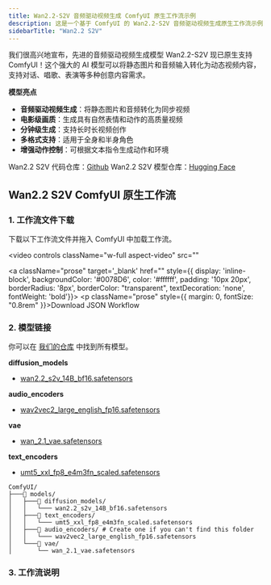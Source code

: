 ```yaml
---
title: Wan2.2-S2V 音频驱动视频生成 ComfyUI 原生工作流示例
description: 这是一个基于 ComfyUI 的 Wan2.2-S2V 音频驱动视频生成原生工作流示例。
sidebarTitle: "Wan2.2 S2V"
---
```


我们很高兴地宣布，先进的音频驱动视频生成模型 Wan2.2-S2V 现已原生支持 ComfyUI！这个强大的 AI 模型可以将静态图片和音频输入转化为动态视频内容，支持对话、唱歌、表演等多种创意内容需求。

**模型亮点**
- **音频驱动视频生成**：将静态图片和音频转化为同步视频
- **电影级画质**：生成具有自然表情和动作的高质量视频
- **分钟级生成**：支持长时长视频创作
- **多格式支持**：适用于全身和半身角色
- **增强动作控制**：可根据文本指令生成动作和环境

Wan2.2 S2V 代码仓库：[Github](https://github.com/aigc-apps/VideoX-Fun)
Wan2.2 S2V 模型仓库：[Hugging Face](https://huggingface.co/Wan-AI/Wan2.2-S2V-14B)


## Wan2.2 S2V ComfyUI 原生工作流

<UpdateReminder/>

### 1. 工作流文件下载

下载以下工作流文件并拖入 ComfyUI 中加载工作流。

<video
  controls
  className="w-full aspect-video"
  src=""
></video>

<a className="prose"  target='_blank'  href="" style={{ display: 'inline-block', backgroundColor: '#0078D6', color: '#ffffff', padding: '10px 20px', borderRadius: '8px', borderColor: "transparent", textDecoration: 'none', fontWeight: 'bold'}}>
    <p className="prose" style={{ margin: 0, fontSize: "0.8rem" }}>Download JSON Workflow</p>
</a>


### 2. 模型链接

你可以在 [我们的仓库](https://huggingface.co/Comfy-Org/Wan_2.2_ComfyUI_Repackaged) 中找到所有模型。

**diffusion_models**       
- [wan2.2_s2v_14B_bf16.safetensors](https://huggingface.co/Comfy-Org/Wan_2.2_ComfyUI_Repackaged/resolve/main/split_files/diffusion_models/wan2.2_s2v_14B_bf16.safetensors)

**audio_encoders**
- [wav2vec2_large_english_fp16.safetensors](https://huggingface.co/Comfy-Org/Wan_2.2_ComfyUI_Repackaged/resolve/main/split_files/audio_encoders/wav2vec2_large_english_fp16.safetensors)

**vae**
- [wan_2.1_vae.safetensors](https://huggingface.co/Comfy-Org/Wan_2.2_ComfyUI_Repackaged/resolve/main/split_files/vae/wan_2.1_vae.safetensors)

**text_encoders**   
- [umt5_xxl_fp8_e4m3fn_scaled.safetensors](https://huggingface.co/Comfy-Org/Wan_2.1_ComfyUI_repackaged/resolve/main/split_files/text_encoders/umt5_xxl_fp8_e4m3fn_scaled.safetensors)


```
ComfyUI/
├───📂 models/
│   ├───📂 diffusion_models/
│   │   └─── wan2.2_s2v_14B_bf16.safetensors
│   ├───📂 text_encoders/
│   │   └─── umt5_xxl_fp8_e4m3fn_scaled.safetensors 
│   ├───📂 audio_encoders/ # Create one if you can't find this folder
│   │   └─── wav2vec2_large_english_fp16.safetensors 
│   └───📂 vae/
│       └── wan_2.1_vae.safetensors
```


### 3. 工作流说明

